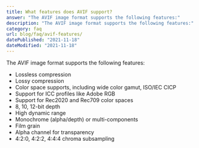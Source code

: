 ```yaml
---
title: What features does AVIF support?
answer: "The AVIF image format supports the following features:"
description: "The AVIF image format supports the following features:"
category: faq
url: blog/faq/avif-features/
datePublished: "2021-11-18"
dateModified: "2021-11-18"
---
```


The AVIF image format supports the following features:

- Lossless compression
- Lossy compression
- Color space supports, including wide color gamut, ISO/IEC CICP
- Support for ICC profiles like Adobe RGB
- Support for Rec2020 and Rec709 color spaces
- 8, 10, 12-bit depth
- High dynamic range
- Monochrome (alpha/depth) or multi-components
- Film grain
- Alpha channel for transparency
- 4:2:0, 4:2:2, 4:4:4 chroma subsampling

